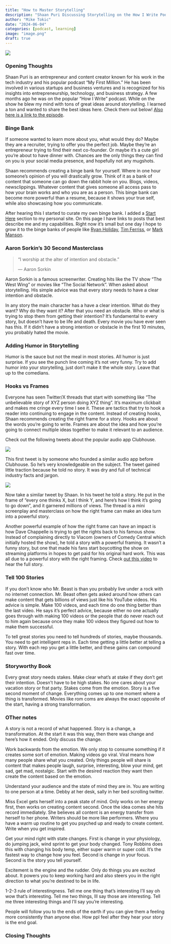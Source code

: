 ```yaml
---
title: "How to Master Storytelling"
description: "Shaan Puri Discussing Storytelling on the How I Write Podcast"
author: "Mike Tokic"
date: "2024-06-04"
categories: [podcast, learning]
image: "image.png"
draft: true
---
```


![](./image.png)

### Opening Thoughts

Shaan Puri is an entrepreneur and content creator known for his work in the tech industry and his popular podcast "My First Million." He has been involved in various startups and business ventures and is recognized for his insights into entrepreneurship, technology, and business strategy. A few months ago he was on the popular "How I Write" podcast. While on the show he blew my mind with tons of great ideas around storytelling. I learned a ton and wanted to share the best ideas here. Check them out below! [Also here is a link to the episode](https://www.youtube.com/watch?v=Z2BnqYArwaw&list=PLrxUIdme2aVnB6z5BwgIJx0rJjKrl7Qlc&index=12). 

### Binge Bank

If someone wanted to learn more about you, what would they do? Maybe they are a recruiter, trying to offer you the perfect job. Maybe they're an entrepreneur trying to find their next co-founder. Or maybe it's a cute girl you're about to have dinner with. Chances are the only things they can find on you is your social media presence, and hopefully not any mugshots. 

Shaan recommends creating a binge bank for yourself. Where in one hour someone's opinion of you will drastically grow. Think of it as a bank of content that someone can go down the rabbit hole on you. Blogs, videos, newsclippings. Whatever content that gives someone all access pass to how your brain works and who you are as a person. This binge bank can become more powerful than a resume, because it shows your true self, while also showcasing how you communicate. 

After hearing this I started to curate my own binge bank. I added a [Start Here](https://mftokic.github.io/start_here.html) section to my personal site. On this page I have links to posts that best describe me and my capabilities. Right now it's small but one day I hope to grow it to the binge banks of people like [Ryan Holiday](https://ryanholiday.net/best-articles/), [Tim Ferriss](https://tim.blog/new-start-here/), or [Mark Manson](https://markmanson.net/articles). 

### Aaron Sorkin's 30 Second Masterclass

> "I worship at the alter of intention and obstacle."
> 
> — Aaron Sorkin

Aaron Sorkin is a famous screenwriter. Creating hits like the TV show "The West Wing" or movies like "The Social Network". When asked about storytelling. His simple advice was that every story needs to have a clear intention and obstacle. 

In any story the main character has a have a clear intention. What do they want? Why do they want it? After that you need an obstacle. Who or what is trying to stop them from getting their intention? It's fundamental to every story, but doesn't have to be life and death. Every movie you have ever seen has this. If it didn't have a strong intention or obstacle in the first 10 minutes, you probably hated the movie. 

### Adding Humor in Storytelling

Humor is the sauce but not the meal in most stories. All humor is just surprise. If you see the punch line coming it's not very funny. Try to add humor into your storytelling, just don't make it the whole story. Leave that up to the comedians. 

### Hooks vs Frames

Everyone has seen Twitter/X threads that start with something like "The unbelievable story of XYZ person doing XYZ thing". It's maximum clickbait and makes me cringe every time I see it. These are tactics that try to hook a reader into continuing to engage in the content. Instead of creating hooks, Shaan recommends creating the right frame for a story. Hooks are about the words you're going to write. Frames are about the idea and how you're going to connect multiple ideas together to make it relevant to an audience. 

Check out the following tweets about the popular audio app Clubhouse. 

![](./image2.png)

This first tweet is by someone who founded a similar audio app before Clubhouse. So he's very knowledgeable on the subject. The tweet gained little traction because he told no story. It was dry and full of technical industry facts and jargon. 

![](./image3.png)

Now take a similar tweet by Shaan. In his tweet he told a story. He put in the frame of "every one thinks X, but I think Y, and here's how I think it's going to go down", and it garnered millions of views. The thread is a mini screenplay and masterclass on how the right frame can make an idea turn into a powerful story. 

Another powerful example of how the right frame can have an impact is how Dave Chappelle is trying to get the rights back to his famous show. Instead of complaining directly to Viacom (owners of Comedy Central which initially hosted the show), he told a story with a powerful framing. It wasn't a funny story, but one that made his fans start boycotting the show on streaming platforms in hopes to get paid for his original hard work. This was all due to a powerful story with the right framing. Check [out this video](https://youtu.be/5N4UFl9G00A?si=a9AwDMvbQ8IrLqSU) to hear the full story. 

### Tell 100 Stories

If you don't know who Mr. Beast is than you probably live under a rock with no internet connection. Mr. Beast often gets asked around how others can make content that gets billions of views just like his YouTube videos. His advice is simple. Make 100 videos, and each time do one thing better than the last video. He says it's perfect advice, because either no one actually goes through with making 100 videos or the people that do never reach out to him again because once they make 100 videos they figured out how to make them successful. 

To tell great stories you need to tell hundreds of stories, maybe thousands. You need to get intelligent reps in. Each time getting a little better at telling a story. With each rep you get a little better, and these gains can compound fast over time. 

### Storyworthy Book

Every great story needs stakes. Make clear what's at stake if they don't get their intention. Doesn't have to be high stakes. No one cares about your vacation story or frat party. Stakes come from the emotion. Story is a five second moment of change. Everything comes up to one moment where a thing is transformed. Movies like rom coms are always the exact opposite of the start, having a strong transformation. 

### OTher notes

A story is not a record of what happened. Story is a change, a transformation. At the start it was this way, then there was change and here's how it ended. Only discuss the change. 

Work backwards from the emotion. We only stop to consume something if it creates some sort of emotion. Making videos go viral. Viral means how many people share what you created. Only things people will share is content that makes people laugh, surprise, interesting, blow your mind, get sad, get mad, nostalgic. Start with the desired reaction they want then create the content based on the emotion.  

Understand your audience and the state of mind they are in. You are writing to one person at a time. Debby at her desk, sally in her bed scrolling twitter. 

Miss Excel gets herself into a peak state of mind. Only works on her energy first, then works on creating content second. Once the idea comes she hits record immediately. She believes all content is an energy transfer from herself to her phone. Writers should be more like performers. Where you have a warm up routine to get you psyched up and ready to create content. Write when you get inspired. 

Get your mind right with state changes. First is change in your physiology, do jumping jack, wind sprint to get your body changed. Tony Robbins does this with changing his body temp, either super warm or super cold. It's the fastest way to change how you feel. Second is change in your focus. Second is the story you tell yourself. 

Excitement is the engine and the rudder. Only do things you are excited about. It powers you to keep working hard and also steers you in the right direction to what you're destined to be in life. 

1-2-3 rule of interestingness. Tell me one thing that's interesting I'll say oh wow that's interesting. Tell me two things, Ill say those are interesting. Tell me three interesting things and I'll say you're interesting. 

People will follow you to the ends of the earth if you can give them a feeling more consistently than anyone else. How ppl feel after they hear your story is the end goal. 

### Closing Thoughts

